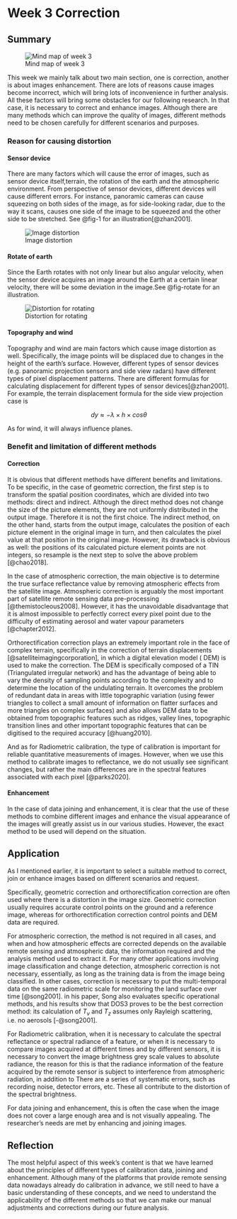 # Week 3 Correction {#sec-chap3}

## Summary

![Mind map of week 3](./mind_img/Week-3.jpg){#fig-mind}

This week we mainly talk about two main section, one is correction, another is about images enhancement. There are lots of reasons cause images become incorrect, which will bring lots of inconvenience in further analysis. All these factors will bring some obstacles for our following research. In that case, it is necessary to correct and enhance images. Although there are many methods which can improve the quality of images, different methods need to be chosen carefully for different scenarios and purposes.

### Reason for causing distortion

#### Sensor device

There are many factors which will cause the error of images, such as sensor device itself,terrain, the rotation of the earth and the atmospheric environment. From perspective of sensor devices, different devices will cause different errors. For instance, panoramic cameras can cause squeezing on both sides of the image, as for side-looking radar, due to the way it scans, causes one side of the image to be squeezed and the other side to be stretched. See @fig-1 for an illustration[@zhan2001].

![Image distortion](./img/transform.png){#fig-1}

#### Rotate of earth

Since the Earth rotates with not only linear but also angular velocity, when the sensor device acquires an image around the Earth at a certain linear velocity, there will be some deviation in the image.See @fig-rotate for an illustration.

![Distortion for rotating](./img/rotate.png){#fig-rotate}

#### Topography and wind

Topography and wind are main factors which cause image distortion as well. Specifically, the image points will be displaced due to changes in the height of the earth's surface. However, different types of sensor devices (e.g. panoramic projection sensors and side view radars) have different types of pixel displacement patterns. There are different formulas for calculating displacement for different types of sensor devices[@zhan2001]. For example, the terrain displacement formula for the side view projection case is

$$d{y}\approx-\lambda\times h\times cos\theta$$

As for wind, it will always influence planes.

### Benefit and limitation of different methods

#### Correction

It is obvious that different methods have different benefits and limitations. To be specific, in the case of geometric correction, the first step is to transform the spatial position coordinates, which are divided into two methods: direct and indirect. Although the direct method does not change the size of the picture elements, they are not uniformly distributed in the output image. Therefore it is not the first choice. The indirect method, on the other hand, starts from the output image, calculates the position of each picture element in the original image in turn, and then calculates the pixel value at that position in the original image. However, its drawback is obvious as well: the positions of its calculated picture element points are not integers, so resample is the next step to solve the above problem [@chao2018].

In the case of atmospheric correction, the main objective is to determine the true surface reflectance value by removing atmospheric effects from the satellite image. Atmospheric correction is arguably the most important part of satellite remote sensing data pre-processing [@themistocleous2008]. However, it has the unavoidable disadvantage that it is almost impossible to perfectly correct every pixel point due to the difficulty of estimating aerosol and water vapour parameters [@chapter2012].

Orthorectification correction plays an extremely important role in the face of complex terrain, specifically in the correction of terrain displacements [@satelliteimagingcorporation], in which a digital elevation model ( DEM) is used to make the correction. The DEM is specifically composed of a TIN (Triangulated irregular network) and has the advantage of being able to vary the density of sampling points according to the complexity and to determine the location of the undulating terrain. It overcomes the problem of redundant data in areas with little topographic variation (using fewer triangles to collect a small amount of information on flatter surfaces and more triangles on complex surfaces) and also allows DEM data to be obtained from topographic features such as ridges, valley lines, topographic transition lines and other important topographic features that can be digitised to the required accuracy [@huang2010].

And as for Radiometric calibration, the type of calibration is important for reliable quantitative measurements of images. However, when we use this method to calibrate images to reflectance, we do not usually see significant changes, but rather the main differences are in the spectral features associated with each pixel [@parks2020].

#### Enhancement

In the case of data joining and enhancement, it is clear that the use of these methods to combine different images and enhance the visual appearance of the images will greatly assist us in our various studies. However, the exact method to be used will depend on the situation.

## Application

As I mentioned earlier, it is important to select a suitable method to correct, join or enhance images based on different scenarios and request.

Specifically, geometric correction and orthorectification correction are often used where there is a distortion in the image size. Geometric correction usually requires accurate control points on the ground and a reference image, whereas for orthorectification correction control points and DEM data are required.

For atmospheric correction, the method is not required in all cases, and when and how atmospheric effects are corrected depends on the available remote sensing and atmospheric data, the information required and the analysis method used to extract it. For many other applications involving image classification and change detection, atmospheric correction is not necessary, essentially, as long as the training data is from the image being classified. In other cases, correction is necessary to put the multi-temporal data on the same radiometric scale for monitoring the land surface over time [@song2001]. in his paper, Song also evaluates specific operational methods, and his results show that DOS3 proves to be the best correction method: its calculation of *T~v~* and *T~z~* assumes only Rayleigh scattering, i.e. no aerosols [-@song2001].

For Radiometric calibration, when it is necessary to calculate the spectral reflectance or spectral radiance of a feature, or when it is necessary to compare images acquired at different times and by different sensors, it is necessary to convert the image brightness grey scale values to absolute radiance, the reason for this is that the radiance information of the feature acquired by the remote sensor is subject to interference from atmospheric radiation, in addition to There are a series of systematic errors, such as recording noise, detector errors, etc. These all contribute to the distortion of the spectral brightness.

For data joining and enhancement, this is often the case when the image does not cover a large enough area and is not visually appealing. The researcher's needs are met by enhancing and joining images.

## Reflection

The most helpful aspect of this week's content is that we have learned about the principles of different types of calibration data, joining and enhancement. Although many of the platforms that provide remote sensing data nowadays already do calibration in advance, we still need to have a basic understanding of these concepts, and we need to understand the applicability of the different methods so that we can make our manual adjustments and corrections during our future analysis.
